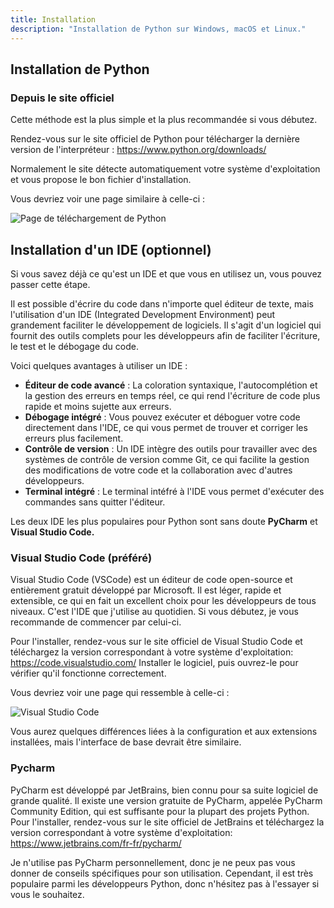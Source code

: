 ```yaml
---
title: Installation
description: "Installation de Python sur Windows, macOS et Linux."
---
```



## Installation de Python

### Depuis le site officiel

Cette méthode est la plus simple et la plus recommandée si vous débutez.

Rendez-vous sur le site officiel de Python pour télécharger la dernière version de l'interpréteur : https://www.python.org/downloads/

Normalement le site détecte automatiquement votre système d'exploitation et vous propose le bon fichier d'installation.

Vous devriez voir une page similaire à celle-ci :

![Page de téléchargement de Python](/python-download.png)

## Installation d'un IDE (optionnel)

<Callout type="info">
  Si vous savez déjà ce qu'est un IDE et que vous en utilisez un, vous pouvez
  passer cette étape.
</Callout>

Il est possible d'écrire du code dans n'importe quel éditeur de texte, mais l'utilisation d'un IDE (Integrated Development Environment) peut grandement faciliter le développement de logiciels.
Il s'agit d'un logiciel qui fournit des outils complets pour les développeurs afin de faciliter l'écriture, le test et le débogage du code.

Voici quelques avantages à utiliser un IDE :

- **Éditeur de code avancé** : La coloration syntaxique, l'autocomplétion et la gestion des erreurs en temps réel, ce qui rend l'écriture de code plus rapide et moins sujette aux erreurs.
- **Débogage intégré** : Vous pouvez exécuter et déboguer votre code directement dans l'IDE, ce qui vous permet de trouver et corriger les erreurs plus facilement.
- **Contrôle de version** : Un IDE intègre des outils pour travailler avec des systèmes de contrôle de version comme Git, ce qui facilite la gestion des modifications de votre code et la collaboration avec d'autres développeurs.
- **Terminal intégré** : Le terminal intéfré à l'IDE vous permet d'exécuter des commandes sans quitter l'éditeur.

Les deux IDE les plus populaires pour Python sont sans doute **PyCharm** et **Visual Studio Code.**

### Visual Studio Code (préféré)

Visual Studio Code (VSCode) est un éditeur de code open-source et entièrement gratuit développé par Microsoft. Il est léger, rapide et extensible, ce qui en fait un excellent choix pour les développeurs de tous niveaux.
C'est l'IDE que j'utilise au quotidien. Si vous débutez, je vous recommande de commencer par celui-ci.

Pour l'installer, rendez-vous sur le site officiel de Visual Studio Code et téléchargez la version correspondant à votre système d'exploitation: https://code.visualstudio.com/
Installer le logiciel, puis ouvrez-le pour vérifier qu'il fonctionne correctement.

Vous devriez voir une page qui ressemble à celle-ci :

![Visual Studio Code](/vscode.png)

Vous aurez quelques différences liées à la configuration et aux extensions installées, mais l'interface de base devrait être similaire.

### Pycharm

PyCharm est développé par JetBrains, bien connu pour sa suite logiciel de grande qualité.
Il existe une version gratuite de PyCharm, appelée PyCharm Community Edition, qui est suffisante pour la plupart des projets Python.
Pour l'installer, rendez-vous sur le site officiel de JetBrains et téléchargez la version correspondant à votre système d'exploitation: https://www.jetbrains.com/fr-fr/pycharm/

Je n'utilise pas PyCharm personnellement, donc je ne peux pas vous donner de conseils spécifiques pour son utilisation. Cependant, il est très populaire parmi les développeurs Python, donc n'hésitez pas à l'essayer si vous le souhaitez.

